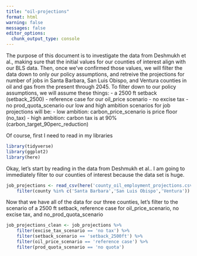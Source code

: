 ```yaml
---
title: "oil-projections"
format: html
warning: false
messages: false
editor_options: 
  chunk_output_type: console
---
```


The purpose of this document is to investigate the data from Deshmukh et al., making sure that the initial values for our counties of interest align with our BLS data. Then, once we've confirmed those values, we will filter the data down to only our policy assumptions, and retreive the projections for number of jobs in Santa Barbara, San Luis Obispo, and Ventura counties in oil and gas from the present through 2045. To filter down to our policy assumptions, we will assume these things:
- a 2500 ft setback (setback_2500)
- reference case for our oil_price scenario
- no excise tax
- no prod_quota_scenario 
our low and high ambition scenarios for job projections will be:
- low ambition: carbon_price_scenario is price floor (no_tax)
- high ambition: carbon tax is at 90% (carbon_target_90perc_reduction)

Of course, first I need to read in my libraries

```r
library(tidyverse)
library(ggplot2)
library(here)
```

Okay, let's start by reading in the data from Deshmukh et al.. I am going to immediately filter to our counties of interest because the data set is huge.

```r
job_projections <- read_csv(here('county_oil_employment_projections.csv')) %>% 
    filter(county %in% c('Santa Barbara','San Luis Obispo','Ventura'))
```

Now that we have all of the data for our three counties, let's filter to the scenario of a 2500 ft setback, reference case for oil_price_scenario, no excise tax, and no_prod_quota_scenario

```r
job_projections_clean <- job_projections %>% 
    filter(excise_tax_scenario == 'no tax') %>% 
    filter(setback_scenario == 'setback_2500ft') %>% 
    filter(oil_price_scenario == 'reference case') %>% 
    filter(prod_quota_scenario == 'no quota')
```


```r

```


